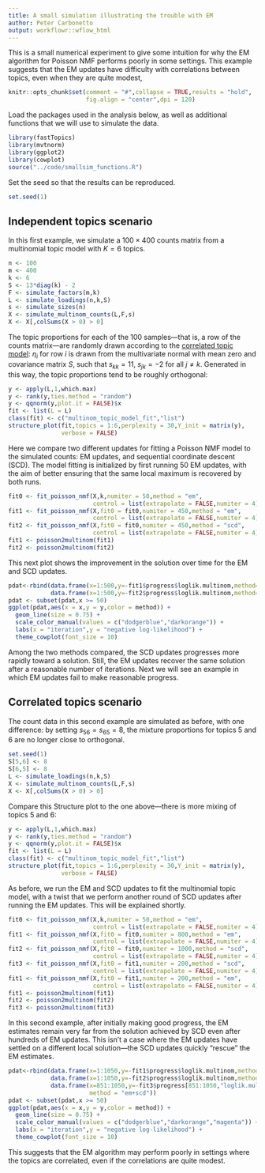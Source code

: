 ```yaml
---
title: A small simulation illustrating the trouble with EM
author: Peter Carbonetto
output: workflowr::wflow_html
---
```


This is a small numerical experiment to give some intuition for why
the EM algorithm for Poisson NMF performs poorly in some settings.
This example suggests that the EM updates have difficulty with
correlations between topics, even when they are quite modest,

```r
knitr::opts_chunk$set(comment = "#",collapse = TRUE,results = "hold",
                      fig.align = "center",dpi = 120)
```

Load the packages used in the analysis below, as well as additional
functions that we will use to simulate the data.

```r
library(fastTopics)
library(mvtnorm)
library(ggplot2)
library(cowplot)
source("../code/smallsim_functions.R")
```

Set the seed so that the results can be reproduced.

```r
set.seed(1)
```

Independent topics scenario
---------------------------

In this first example, we simulate a $100 \times 400$ counts matrix
from a multinomial topic model with $K = 6$ topics.

```r
n <- 100
m <- 400
k <- 6
S <- 13*diag(k) - 2
F <- simulate_factors(m,k)
L <- simulate_loadings(n,k,S)
s <- simulate_sizes(n)
X <- simulate_multinom_counts(L,F,s)
X <- X[,colSums(X > 0) > 0]
```

The topic proportions for each of the 100 samples---that is, a row of
the counts matrix---are randomly drawn according to the
[correlated topic model](https://doi.org/10.1214/07-AOAS114): $\eta_i$
for row $i$ is drawn from the multivariate normal with mean zero and
covariance matrix $S$, such that $s_{kk} = 11$, $s_{jk} = -2$ for all
$j \neq k$. Generated in this way, the topic proportions tend to be
roughly orthogonal:

```r
y <- apply(L,1,which.max)
y <- rank(y,ties.method = "random")
y <- qqnorm(y,plot.it = FALSE)$x
fit <- list(L = L)
class(fit) <- c("multinom_topic_model_fit","list")
structure_plot(fit,topics = 1:6,perplexity = 30,Y_init = matrix(y),
               verbose = FALSE)
```

Here we compare two different updates for fitting a Poisson NMF model
to the simulated counts: EM updates, and sequential coordinate descent
(SCD). The model fitting is initialized by first running 50 EM
updates, with the aim of better ensuring that the same local maximum
is recovered by both runs.

```r
fit0 <- fit_poisson_nmf(X,k,numiter = 50,method = "em",
                        control = list(extrapolate = FALSE,numiter = 4))
fit1 <- fit_poisson_nmf(X,fit0 = fit0,numiter = 450,method = "em",
                        control = list(extrapolate = FALSE,numiter = 4))
fit2 <- fit_poisson_nmf(X,fit0 = fit0,numiter = 450,method = "scd",
                        control = list(extrapolate = FALSE,numiter = 4))
fit1 <- poisson2multinom(fit1)
fit2 <- poisson2multinom(fit2)
```

This next plot shows the improvement in the solution over time for the
EM and SCD updates.

```r
pdat<-rbind(data.frame(x=1:500,y=-fit1$progress$loglik.multinom,method="em"),
            data.frame(x=1:500,y=-fit2$progress$loglik.multinom,method="scd"))
pdat <- subset(pdat,x >= 50)
ggplot(pdat,aes(x = x,y = y,color = method)) +
  geom_line(size = 0.75) +
  scale_color_manual(values = c("dodgerblue","darkorange")) +
  labs(x = "iteration",y = "negative log-likelihood") +
  theme_cowplot(font_size = 10)
```

Among the two methods compared, the SCD updates progresses more
rapidly toward a solution. Still, the EM updates recover the same
solution after a reasonable number of iterations. Next we will see an
example in which EM updates fail to make reasonable progress.

Correlated topics scenario
--------------------------

The count data in this second example are simulated as before, with
one difference: by setting $s_{56} = s_{65} = 8$, the mixture
proportions for topics 5 and 6 are no longer close to orthogonal.

```r
set.seed(1)
S[5,6] <- 8
S[6,5] <- 8
L <- simulate_loadings(n,k,S)
X <- simulate_multinom_counts(L,F,s)
X <- X[,colSums(X > 0) > 0]
```

Compare this Structure plot to the one above---there is more mixing of
topics 5 and 6:

```r
y <- apply(L,1,which.max)
y <- rank(y,ties.method = "random")
y <- qqnorm(y,plot.it = FALSE)$x
fit <- list(L = L)
class(fit) <- c("multinom_topic_model_fit","list")
structure_plot(fit,topics = 1:6,perplexity = 30,Y_init = matrix(y),
               verbose = FALSE)
```

As before, we run the EM and SCD updates to fit the multinomial topic
model, with a twist that we perform another round of SCD updates after
running the EM updates. This will be explained shortly.

```r
fit0 <- fit_poisson_nmf(X,k,numiter = 50,method = "em",
                        control = list(extrapolate = FALSE,numiter = 4))
fit1 <- fit_poisson_nmf(X,fit0 = fit0,numiter = 800,method = "em",
                        control = list(extrapolate = FALSE,numiter = 4))
fit2 <- fit_poisson_nmf(X,fit0 = fit0,numiter = 1000,method = "scd",
                        control = list(extrapolate = FALSE,numiter = 4))
fit3 <- fit_poisson_nmf(X,fit0 = fit1,numiter = 200,method = "scd",
                        control = list(extrapolate = FALSE,numiter = 4))
fit1 <- fit_poisson_nmf(X,fit0 = fit1,numiter = 200,method = "em",
                        control = list(extrapolate = FALSE,numiter = 4))
fit1 <- poisson2multinom(fit1)
fit2 <- poisson2multinom(fit2)
fit3 <- poisson2multinom(fit3)
```

In this second example, after initially making good progress, the EM
estimates remain very far from the solution achieved by SCD even after
hundreds of EM updates. This isn't a case where the EM updates have
settled on a different local solution---the SCD updates quickly
"rescue" the EM estimates.

```r
pdat<-rbind(data.frame(x=1:1050,y=-fit1$progress$loglik.multinom,method="em"),
            data.frame(x=1:1050,y=-fit2$progress$loglik.multinom,method="scd"),
            data.frame(x=851:1050,y=-fit3$progress[851:1050,"loglik.multinom"],
			           method = "em+scd"))
pdat <- subset(pdat,x >= 50)
ggplot(pdat,aes(x = x,y = y,color = method)) +
  geom_line(size = 0.75) +
  scale_color_manual(values = c("dodgerblue","darkorange","magenta")) +
  labs(x = "iteration",y = "negative log-likelihood") +
  theme_cowplot(font_size = 10)
```

This suggests that the EM algorithm may perform poorly in settings
where the topics are correlated, even if the correlations are quite
modest.
